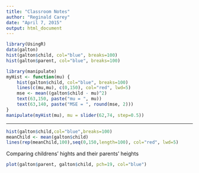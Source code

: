 ```yaml
---
title: "Classroom Notes"
author: "Reginald Carey"
date: "April 7, 2015"
output: html_document
---
```


```r
library(UsingR)
data(galton)
hist(galton$child, col="blue", breaks=100)
hist(galton$parent, col="blue", breaks=100)
```

```r
library(manipulate)
myHist <- function(mu) {
    hist(galton$child, col="blue", breaks=100)
    lines(c(mu,mu), c(0,150), col="red", lwd=5)
    mse <- mean((galton$child - mu)^2)
    text(63,150, paste("mu = ", mu))
    text(63,140, paste("MSE = ", round(mse, 2)))
}
manipulate(myHist(mu), mu = slider(62,74, step=0.5))
```

---

```r
hist(galton$child,col="blue",breaks=100)
meanChild <- mean(galton$child)
lines(rep(meanChild,100),seq(0,150,length=100), col="red", lwd=5)
```

Comparing childrens' hights and their parents' heights


```r
plot(galton$parent, galton$child, pch=19, col="blue")
```





